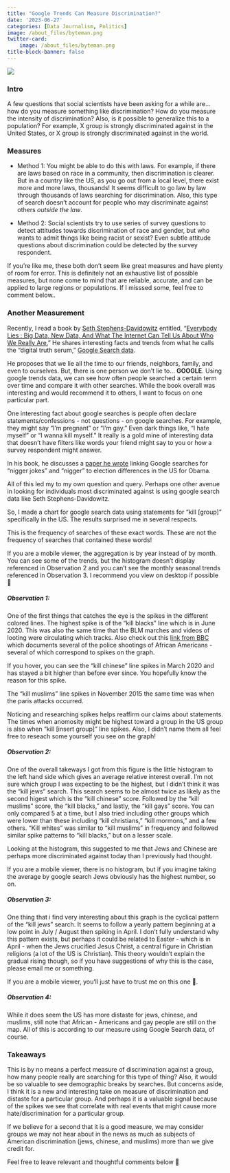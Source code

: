 ```yaml
---
title: "Google Trends Can Measure Discrimination?"
date: '2023-06-27'
categories: [Data Journalism, Politics]
image: /about_files/byteman.png
twitter-card: 
    image: /about_files/byteman.png
title-block-banner: false
---
```


![](/./about_files/byteman.png){fig-align="center" .preview-image}

### Intro

A few questions that social scientists have been asking for a while are... how do you measure something like discrimination? How do you measure the intensity of discrimination? Also, is it possible to generalize this to a population? For example, X group is strongly discriminated against in the United States, or X group is strongly discriminated against in the world.

### Measures

* Method 1: You might be able to do this with laws. For example, if there are laws based on race in a community, then discrimination is clearer. But in a country like the US, as you go out from a local level, there exist more and more laws, thousands! It seems difficult to go law by law through thousands of laws searching for discrimination. Also, this type of search doesn't account for people who may discriminate against others *outside the law*.

* Method 2: Social scientists try to use series of survey questions to detect attitudes towards discrimination of race and gender, but who wants to admit things like being racist or sexist? Even subtle attitude questions about discrimination could be detected by the survey respondent.

If you're like me, these both don't seem like great measures and have plenty of room for error. This is definitely not an exhaustive list of possible measures, but none come to mind that are reliable, accurate, and can be applied to large regions or populations. If I misssed some, feel free to comment below..

### Another Measurement

Recently, I read a book by [Seth Stephens-Davidowitz](https://en.wikipedia.org/wiki/Seth_Stephens-Davidowitz) entitled, "[Everybody Lies : Big Data, New Data, And What The Internet Can Tell Us About Who We Really Are.](https://www.amazon.com/Everybody-Lies-Internet-About-Really-ebook/dp/B01AFXZ2F4)" He shares interesting facts and trends from what he calls the "digital truth serum," [Google Search data](https://trends.google.com/trends?geo=US&hl=en-US).

He proposes that we lie all the time to our friends, neighbors, family, and even to ourselves. But, there is one person we don't lie to... **GOOGLE**. Using google trends data, we can see how often people searched a certain term over time and compare it with other searches. While the book overall was interesting and would recommend it to others, I want to focus on one particular part. 

One interesting fact about google searches is people often declare statements/confessions - not questions - on google searches. For example, they might say "I'm pregnant" or "I'm gay." Even dark things like, "I hate myself" or "I wanna kill myself." It really is a gold mine of interesting data that doesn't have filters like words your friend might say to you or how a survey respondent might answer.

In his book, he discusses a [paper he wrote](https://scholar.google.com/citations?view_op=view_citation&hl=es&user=c17VI7YAAAAJ&citation_for_view=c17VI7YAAAAJ:IjCSPb-OGe4C) linking Google searches for "nigger jokes" and "nigger" to election differences in the US for Obama.

All of this led my to my own question and query. Perhaps one other avenue in looking for individuals most discriminated against is using google search data like Seth Stephens-Davidowitz.

So, I made a chart for google search data using statements for "kill [group]" specifically in the US. The results surprised me in several respects.

:::{.callout-tip}
This is the frequency of searches of these exact words. These are not the frequency of searches that contained these words!
:::

<script type="text/javascript" src="https://ssl.gstatic.com/trends_nrtr/3349_RC01/embed_loader.js"></script>
<script type="text/javascript">
trends.embed.renderExploreWidget("TIMESERIES", {"comparisonItem":[{"keyword":"kill blacks","geo":"US","time":"2004-01-01 2023-06-26"},{"keyword":"kill jews","geo":"US","time":"2004-01-01 2023-06-26"},{"keyword":"kill gays","geo":"US","time":"2004-01-01 2023-06-26"},{"keyword":"kill chinese","geo":"US","time":"2004-01-01 2023-06-26"},{"keyword":"kill muslims","geo":"US","time":"2004-01-01 2023-06-26"}],"category":0,"property":""}, {"exploreQuery":"date=all&geo=US&q=kill%20blacks,kill%20jews,kill%20gays,kill%20chinese,kill%20muslims&hl=en-US","guestPath":"https://trends.google.com:443/trends/embed/"});
</script>

:::{.callout-warning}
If you are a mobile viewer, the aggregation is by year instead of by month. You can see some of the trends, but the histogram doesn't display referenced in Observation 2 and you can't see the monthly seasonal trends referenced in Observation 3. I recommend you view on desktop if possible 🙏
:::

##### Observation 1:

One of the first things that catches the eye is the spikes in the different colored lines. The highest spike is of the "kill blacks" line which is in June 2020. This was also the same time that the BLM marches and videos of looting were circulating which tracks. Also check out this [link from BBC](https://www.bbc.com/news/world-us-canada-52905408) which documents several of the police shootings of African Americans -  several of which correspond to spikes on the graph.

If you hover, you can see the "kill chinese" line spikes in March 2020 and has stayed a bit higher than before ever since. You hopefully know the reason for this spike.

The "kill muslims" line spikes in November 2015 the same time was when the paris attacks occurred. 

Noticing and researching spikes helps reaffirm our claims about statements. The times when anomosity might be highest toward a group in the US group is also when "kill [insert group]" line spikes. Also, I didn't name them all feel free to reseach some yourself you see on the graph!

##### Observation 2:

One of the overall takeways I got from this figure is the little histogram to the left hand side which gives an average relative interest overall. I'm not sure which group I was expecting to be the highest, but I didn't think it was the "kill jews" search. This search seems to be almost twice as likely as the second higest which is the "kill chinese" score. Followed by the "kill muslims" score, the "kill blacks," and lastly, the "kill gays" score. You can only compared 5 at a time, but I also tried including other groups which were lower than these including "kill christians," "kill mormons," and a few others. "Kill whites" was similar to "kill muslims" in frequency and followed similar spike patterns to "kill blacks," but on a lesser scale.

Looking at the histogram, this suggested to me that Jews and Chinese are perhaps more discriminated against today than I previously had thought.

:::{.callout-note}
If you are a mobile viewer, there is no histogram, but if you imagine taking the average by google search Jews obviously has the highest number, so on.
:::

##### Observation 3:

One thing that i find very interesting about this graph is the cyclical pattern of the "kill jews" search. It seems to follow a yearly pattern beginning at a low point in July / August then spiking in April. I don't fully understand why this pattern exists, but perhaps it could be related to Easter - which is in April - when the Jews crucified Jesus Christ, a central figure in Christian religions (a lot of the US is Christian). This theory wouldn't explain the gradual rising though, so if you have suggestions of why this is the case, please email me or something.

:::{.callout-note}
If you are a mobile viewer, you'll just have to trust me on this one 🙂.
:::

##### Observation 4:

While it does seem the US has more distaste for jews, chinese, and muslims, still note that African - Americans and gay people are still on the map. All of this is according to our measure using Google Search data, of course.

### Takeaways

This is by no means a perfect measure of discrimination against a group, how many people really are searching for this type of thing? Also, it would be so valuable to see demographic breaks by searches. But concerns aside, I think it is a new and interesting take on measure of discrimination and distaste for a particular group. And perhaps it is a valuable signal because of the spikes we see that correlate with real events that might cause more hate/discrimination for a particular group.

If we believe for a second that it is a good measure, we may consider groups we may not hear about in the news as much as subjects of American discrimination (jews, chinese, and muslims) more than we give credit for.

Feel free to leave relevant and thoughtful comments below 🙂
